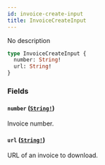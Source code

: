 ```yaml
---
id: invoice-create-input
title: InvoiceCreateInput
---
```


No description

```graphql
type InvoiceCreateInput {
  number: String!
  url: String!
}
```

### Fields

#### `number` ([`String!`](/docs/developer/api-reference/scalars/string))

Invoice number.

#### `url` ([`String!`](/docs/developer/api-reference/scalars/string))

URL of an invoice to download.
